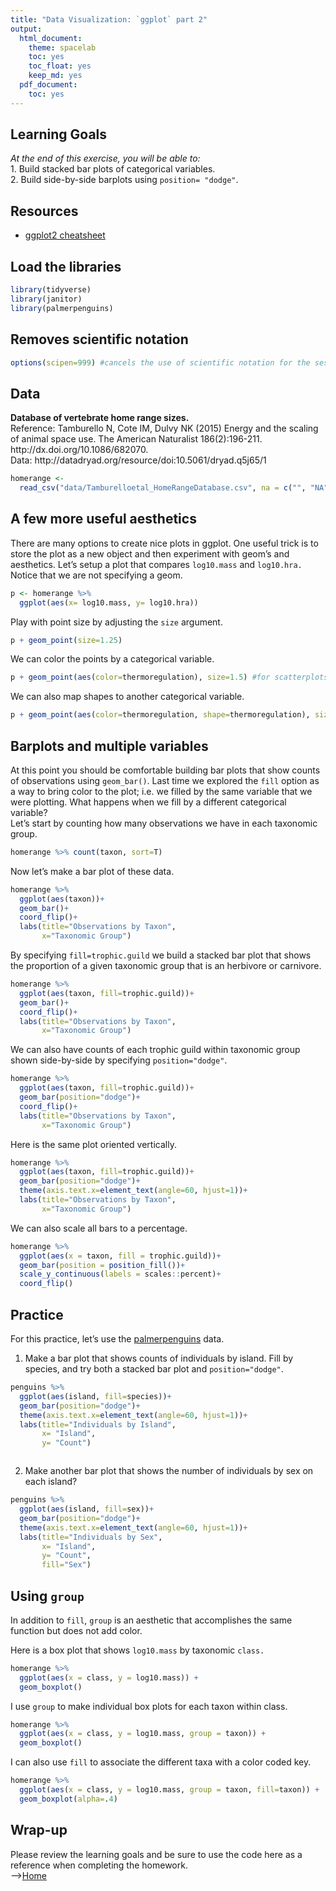 ```yaml
---
title: "Data Visualization: `ggplot` part 2"
output:
  html_document: 
    theme: spacelab
    toc: yes
    toc_float: yes
    keep_md: yes
  pdf_document:
    toc: yes
---
```


## Learning Goals
*At the end of this exercise, you will be able to:*    
1. Build stacked bar plots of categorical variables.  
2. Build side-by-side barplots using `position= "dodge"`.  

## Resources
- [ggplot2 cheatsheet](https://www.rstudio.com/wp-content/uploads/2015/03/ggplot2-cheatsheet.pdf)

## Load the libraries
```r
library(tidyverse)
library(janitor)
library(palmerpenguins)
```

## Removes scientific notation
```r
options(scipen=999) #cancels the use of scientific notation for the session
```

## Data
**Database of vertebrate home range sizes.**  
Reference: Tamburello N, Cote IM, Dulvy NK (2015) Energy and the scaling of animal space use. The American Naturalist 186(2):196-211. http://dx.doi.org/10.1086/682070.  
Data: http://datadryad.org/resource/doi:10.5061/dryad.q5j65/1  
```r
homerange <- 
  read_csv("data/Tamburelloetal_HomeRangeDatabase.csv", na = c("", "NA", "\\"))
```

## A few more useful aesthetics
There are many options to create nice plots in ggplot. One useful trick is to store the plot as a new object and then experiment with geom's and aesthetics. Let's setup a plot that compares `log10.mass` and `log10.hra.` Notice that we are not specifying a geom.
```r
p <- homerange %>% 
  ggplot(aes(x= log10.mass, y= log10.hra))
```

Play with point size by adjusting the `size` argument.
```r
p + geom_point(size=1.25)
```

We can color the points by a categorical variable.
```r
p + geom_point(aes(color=thermoregulation), size=1.5) #for scatterplots, color is the same as fill in barplots
```

We can also map shapes to another categorical variable.
```r
p + geom_point(aes(color=thermoregulation, shape=thermoregulation), size=1.5)
```

## Barplots and multiple variables
At this point you should be comfortable building bar plots that show counts of observations using `geom_bar()`. Last time we explored the `fill` option as a way to bring color to the plot; i.e. we filled by the same variable that we were plotting. What happens when we fill by a different categorical variable?  
Let's start by counting how many observations we have in each taxonomic group.
```r
homerange %>% count(taxon, sort=T)
```

Now let's make a bar plot of these data.
```r
homerange %>%
  ggplot(aes(taxon))+
  geom_bar()+
  coord_flip()+
  labs(title="Observations by Taxon", 
       x="Taxonomic Group")
```

By specifying `fill=trophic.guild` we build a stacked bar plot that shows the proportion of a given taxonomic group that is an herbivore or carnivore.
```r
homerange %>%
  ggplot(aes(taxon, fill=trophic.guild))+
  geom_bar()+
  coord_flip()+
  labs(title="Observations by Taxon", 
       x="Taxonomic Group")
```

We can also have counts of each trophic guild within taxonomic group shown side-by-side by specifying `position="dodge"`.
```r
homerange %>%
  ggplot(aes(taxon, fill=trophic.guild))+
  geom_bar(position="dodge")+
  coord_flip()+
  labs(title="Observations by Taxon", 
       x="Taxonomic Group")
```

Here is the same plot oriented vertically.
```r
homerange %>%
  ggplot(aes(taxon, fill=trophic.guild))+
  geom_bar(position="dodge")+
  theme(axis.text.x=element_text(angle=60, hjust=1))+
  labs(title="Observations by Taxon", 
       x="Taxonomic Group")
```

We can also scale all bars to a percentage.
```r
homerange %>% 
  ggplot(aes(x = taxon, fill = trophic.guild))+
  geom_bar(position = position_fill())+ 
  scale_y_continuous(labels = scales::percent)+
  coord_flip()
```

## Practice
For this practice, let's use the [palmerpenguins](https://allisonhorst.github.io/palmerpenguins/articles/intro.html) data.  

1. Make a bar plot that shows counts of individuals by island. Fill by species, and try both a stacked bar plot and `position="dodge"`.
```r
penguins %>%
  ggplot(aes(island, fill=species))+
  geom_bar(position="dodge")+
  theme(axis.text.x=element_text(angle=60, hjust=1))+
  labs(title="Individuals by Island", 
       x= "Island", 
       y= "Count")
```

```r

```

2. Make another bar plot that shows the number of individuals by sex on each island?
```r
penguins %>%
  ggplot(aes(island, fill=sex))+
  geom_bar(position="dodge")+
  theme(axis.text.x=element_text(angle=60, hjust=1))+
  labs(title="Individuals by Sex", 
       x= "Island", 
       y= "Count", 
       fill="Sex")
```

## Using `group`
In addition to `fill`, `group` is an aesthetic that accomplishes the same function but does not add color.

Here is a box plot that shows `log10.mass` by taxonomic `class.`
```r
homerange %>% 
  ggplot(aes(x = class, y = log10.mass)) +
  geom_boxplot()
```

I use `group` to make individual box plots for each taxon within class.
```r
homerange %>% 
  ggplot(aes(x = class, y = log10.mass, group = taxon)) +
  geom_boxplot()
```

I can also use `fill` to associate the different taxa with a color coded key.
```r
homerange %>% 
  ggplot(aes(x = class, y = log10.mass, group = taxon, fill=taxon)) +
  geom_boxplot(alpha=.4)
```

## Wrap-up  
Please review the learning goals and be sure to use the code here as a reference when completing the homework.    
-->[Home](https://jmledford3115.github.io/datascibiol/)